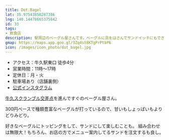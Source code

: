 ```yaml
---
title: Dot.Bagel
lat: 35.97543856287386
lng: 140.14478665375842
id: 33
tags:
- 飲食店
description: 駅周辺のベーグル屋さんです。ベーグルに具をはさんでサンドイッチにもできます。
gmap: https://maps.app.goo.gl/3Zq4st8KTgPrPtbP6
icon: /images/icon_photo/dot_bagel.jpg
---
```


<LinkedImage 
  src="/images/photos/dot_bagel-entrance.jpg"
  href="/photo_pages/dot_bagel-entrance"
  aspectRatio="16/9"
  focus="40%"
/>

- アクセス：牛久駅東口 徒歩4分
- 営業時間：11時～17時
- 定休日：月・火
- 駐車場あり（店舗裏側）
- [公式インスタグラム](https://instagram.com/dot.bagel)

[牛久スクランブル交差点](/spot_note/scrumble)を進んですぐのベーグル屋さん。

300円ベースで種類豊富なベーグルが打っているので、甘いもしょっぱいもよりどりみどり。

好きなベーグルにトッピングをして、サンドにして楽しむことも。
組み合わせは無限大！もちろん、お店の方でメニュー案内してるサンドを注文するも良し。

